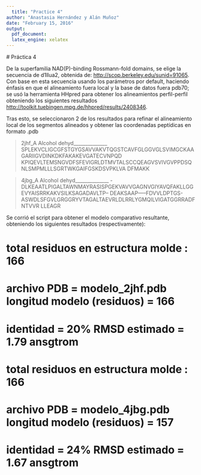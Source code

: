 ```yaml
---
  title: "Practice 4"
author: "Anastasia Hernández y Alán Muñoz"
date: "February 15, 2016"
output: 
  pdf_document: 
  latex_engine: xelatex
---
```

  # Práctica 4
  
De la superfamilia NAD(P)-binding Rossmann-fold domains, se elige la secuencia de d1llua2, 
obtenida de: <http://scop.berkeley.edu/sunid=91065>.
Con base en esta secuencia usando los parámetros por default, haciendo énfasis en que el alineamiento fuera local
y la base de datos fuera pdb70; se usó la herramienta HHpred para obtener los alineamientos perfil-perfil
obteniendo los siguientes resultados <http://toolkit.tuebingen.mpg.de/hhpred/results/2408346>.

Tras esto, se seleccionaron 2 de los resultados para refinar el alineamiento local de los segmentos alineados y 
obtener las coordenadas peptídicas en formato .pdb

>2jhf_A Alcohol dehyd______________
SPLEKVCLIGCGFSTGYGSAVVAKVTQGSTCAVFGLGGVGLSVIMGCKAAGARIIGVDINKDKFAKAKEVGATECVNPQD
KPIQEVLTEMSNGVDFSFEVIGRLDTMVTALSCCQEAGVSVIVGVPPDSQNLSMPMLLLSGRTWKGAIFGSKDSVPKLVA
DFMAKK

>4jbg_A Alcohol dehyd______________
-DLKEAATLPIGALTAWNMAYRASISPGEKVAVVGAGNVGIYAVQFAKLLGGEVYAISRRKAKVSILKSAGADAVLTP--
DEAKSAAP-----FDVVLDPTGS-ASWDLSFGVLGRGGRYVTAGALTAEVRLDLRRLYGMQILVIGATGGRRADFNTVVR
LLEAGR

Se corrió el script para obtener el modelo comparativo resultante, obteniendo los siguientes resultados (respectivamente):

# total residuos en estructura molde : 166
# archivo PDB = modelo_2jhf.pdb longitud modelo (residuos) = 166 
# identidad = 20% RMSD estimado = 1.79 ansgtrom

# total residuos en estructura molde : 166
# archivo PDB = modelo_4jbg.pdb longitud modelo (residuos) = 157 
# identidad = 24% RMSD estimado = 1.67 ansgtrom


